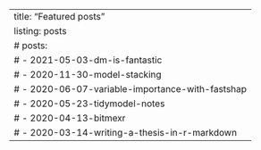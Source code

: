 ---
title: "Featured posts"  
listing: posts
  # posts:
  #   - 2021-05-03-dm-is-fantastic
  #   - 2020-11-30-model-stacking
  #   - 2020-06-07-variable-importance-with-fastshap
  #   - 2020-05-23-tidymodel-notes
  #   - 2020-04-13-bitmexr
  #   - 2020-03-14-writing-a-thesis-in-r-markdown 
---